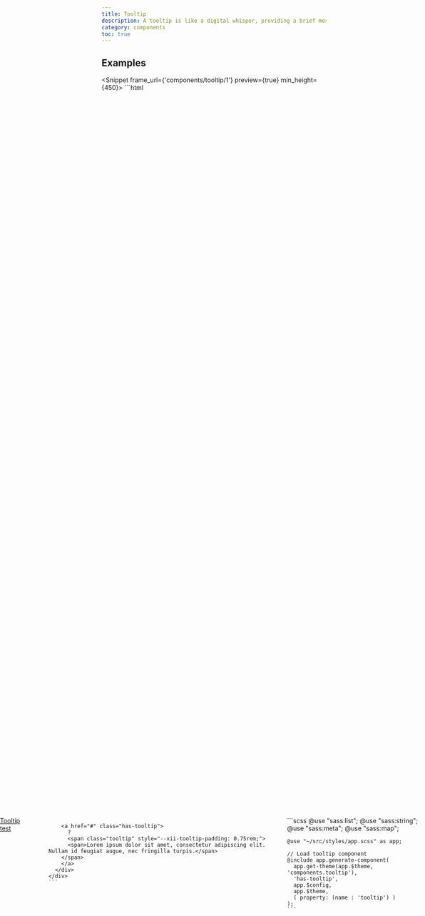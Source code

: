 ```yaml
---
title: Tooltip
description: A tooltip is like a digital whisper, providing a brief message or hint when you hover over an element on a website. It's the digital equivalent of a helpful friend, quietly offering guidance or information without interrupting your browsing experience. With a tooltip, you can quickly get the information you need, without having to search for it or ask for help.
category: components
toc: true
---
```



## Examples
<Snippet frame_url={'components/tooltip/1'} preview={true} min_height={450}>
  <Fragment slot="html">
    ```html
    <div style="display: flex;align-items: center;justify-content:center;width:100%;height:100%;position: absolute;inset:0;">
      <div style="display: flex;gap:2rem;">
        <a href="#" class="has-tooltip">
          Tooltip
          <span class="tooltip">
          <span>test</span>
        </span>
        </a>

        <a href="#" class="has-tooltip">
          ?
          <span class="tooltip" style="--xii-tooltip-padding: 0.75rem;">
          <span>Lorem ipsum dolor sit amet, consectetur adipiscing elit. Nullam id feugiat augue, nec fringilla turpis.</span>
        </span>
        </a>
      </div>
    </div>
    ```
  </Fragment>
  <Fragment slot="scss">
    ```scss
    @use "sass:list";
    @use "sass:string";
    @use "sass:meta";
    @use "sass:map";

    @use "~/src/styles/app.scss" as app;

    // Load tooltip component
    @include app.generate-component(
      app.get-theme(app.$theme, 'components.tooltip'),
      'has-tooltip',
      app.$config,
      app.$theme,
      ( property: (name : 'tooltip') )
    );
    ```
  </Fragment>
</Snippet>
